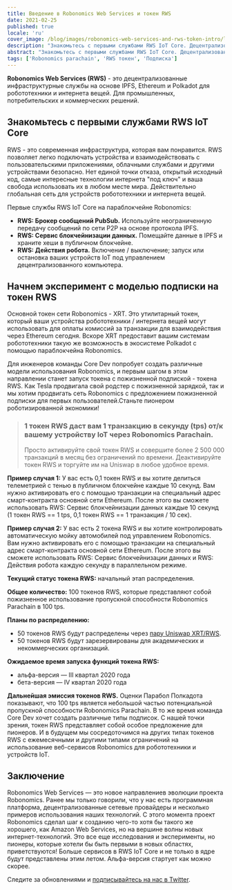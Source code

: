 ```yaml
---
title: Введение в Robonomics Web Services и токен RWS
date: 2021-02-25
published: true
locale: 'ru'
cover_image: /blog/images/robonomics-web-services-and-rws-token-intro/logo.jpeg
description: "Знакомьтесь с первыми службами RWS IoT Core. Децентрализованные инфраструктурные службы на основе IPFS, Ethereum и Polkadot для робототехники и интернета вещей. Для промышленных, потребительских и коммерческих решений"
abstract: "Знакомьтесь с первыми службами RWS IoT Core. Децентрализованные инфраструктурные службы на основе IPFS, Ethereum и Polkadot для робототехники и интернета вещей. Для промышленных, потребительских и коммерческих решений"
tags: ['Robonomics parachain', 'RWS токен', 'Подписка']
---
```


**Robonomics Web Services (RWS)** - это децентрализованные инфраструктурные службы на основе IPFS, Ethereum и Polkadot для робототехники и интернета вещей. Для промышленных, потребительских и коммерческих решений.

## Знакомьтесь с первыми службами RWS IoT Core
RWS - это современная инфраструктура, которая вам понравится. RWS позволяет легко подключать устройства и взаимодействовать с пользовательскими приложениями, облачными службами и другими устройствами безопасно. Нет единой точки отказа, открытый исходный код, самые интересные технологии интернета "под ключ" и ваша свобода использовать их в любом месте мира. Действительно глобальная сеть для устройств робототехники и интернета вещей.

Первые службы RWS IoT Core на параблокчейне Robonomics:

* **RWS: Брокер сообщений PubSub.** Используйте неограниченную передачу сообщений по сети P2P на основе протокола IPFS.
* **RWS: Сервис блокчейнизации данных.** Помещайте данные в IPFS и храните хеши в публичном блокчейне.
* **RWS: Действия робота.** Включение / выключение; запуск или остановка ваших устройств IoT под управлением децентрализованного компьютера.

## Начнем эксперимент с моделью подписки на токен RWS
Основной токен сети Robonomics - XRT. Это утилитарный токен, который ваши устройства робототехники / интернета вещей могут использовать для оплаты комиссий за транзакции для взаимодействия через Ethereum сегодня. Вскоре XRT предоставит вашим системам робототехники такую же возможность в экосистеме Polkadot с помощью параблокчейна Robonomics.

Для инженеров команды Core Dev попробует создать различные модели использования Robonomics, и первым шагом в этом направлении станет запуск токена с пожизненной подпиской - токена RWS. Как Tesla продвигала свой родстер с пожизненной зарядкой, так и мы хотим продвигать сеть Robonomics с предложением пожизненной подписки для первых пользователей.Станьте пионером роботизированной экономики!

> ### 1 токен RWS даст вам 1 транзакцию в секунду (tps) от/к вашему устройству IoT через Robonomics Parachain.
>
> Просто активируйте свой токен RWS и совершите более 2 500 000 транзакций в месяц без ограничений по времени. Деактивируйте токен RWS и торгуйте им на Uniswap в любое удобное время.

**Пример случая 1:** У вас есть 0,1 токен RWS и вы хотите делиться телеметрией с тенью в публичном блокчейне каждые 10 секунд. Вам нужно активировать его с помощью транзакции на специальный адрес смарт-контракта основной сети Ethereum. После этого вы сможете использовать RWS: Сервис блокчейнизации данных каждые 10 секунд (1 токен RWS == 1 tps, 0,1 токен RWS == 1 транзакция / 10 сек).

**Пример случая 2:** У вас есть 2 токена RWS и вы хотите контролировать автоматическую мойку автомобилей под управлением Robonomics. Вам нужно активировать его с помощью транзакции на специальный адрес смарт-контракта основной сети Ethereum. После этого вы сможете использовать RWS: Сервис блокчейнизации данных и RWS: Действия робота каждую секунду в параллельном режиме.

**Текущий статус токена RWS:** начальный этап распределения.

**Общее количество:** 100 токенов RWS, которые представляют собой пожизненное использование пропускной способности Robonomics Parachain в 100 tps.

**Планы по распределению:**
* 50 токенов RWS будут распределены через [пару Uniswap XRT/RWS](https://uniswap.info/pair/0x42018a2ff89b6d662b5f746277bd02f0d85f485a).
* 50 токенов RWS будут зарезервированы для академических и некоммерческих организаций.

**Ожидаемое время запуска функций токена RWS:**
* альфа-версия — III квартал 2020 года
* бета-версия — IV квартал 2020 года

**Дальнейшая эмиссия токенов RWS.** Оценки Парабол Полкадота показывают, что 100 tps является небольшой частью потенциальной пропускной способности Robonomics Parachain. В то же время команда Core Dev хочет создать различные типы подписок. С нашей точки зрения, токен RWS представляет собой особое предложение для пионеров. И в будущем мы сосредоточимся на других типах токенов RWS с ежемесячными и другими типами ограничений на использование веб-сервисов Robonomics для робототехники и устройств IoT.

## Заключение
Robonomics Web Services — это новое направлениев эволюции проекта Robonomics. Ранее мы только говорили, что у нас есть программная платформа, децентрализованные сетевые провайдеры и несколько примеров использования наших технологий. С этого момента проект Robonomics сделал шаг к созданию чего-то хотя бы такого же хорошего, как Amazon Web Services, но на вершине волны новых интернет-технологий. Это все еще исследования и эксперименты, но пионеры, которые хотели бы быть первыми в новых областях, приветствуются! Больше сервисов в RWS IoT Core и не только в ядре будут представлены этим летом. Альфа-версия стартует как можно скорее.

Следите за обновлениями и [подписывайтесь на нас в Twitter](https://twitter.com/AIRA_Robonomics).